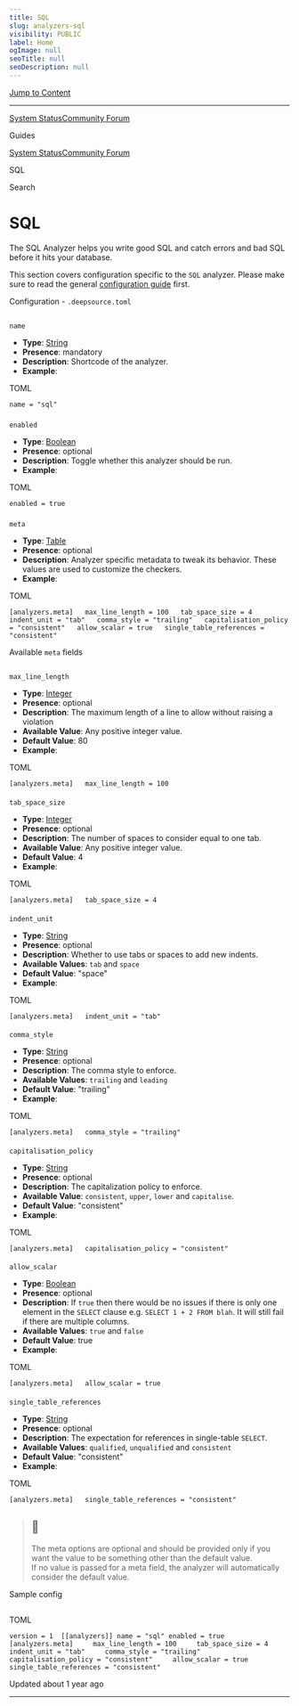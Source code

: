 ```yaml
---
title: SQL
slug: analyzers-sql
visibility: PUBLIC
label: Home
ogImage: null
seoTitle: null
seoDescription: null
---
```

[Jump to Content](#content)

* * *

[System Status](https://deepsourcestatus.com/)[Community Forum](https://discuss.deepsource.com/)

Guides

[System Status](https://deepsourcestatus.com/)[Community Forum](https://discuss.deepsource.com/)

SQL

Search

SQL
===

The SQL Analyzer helps you write good SQL and catch errors and bad SQL before it hits your database.

This section covers configuration specific to the `SQL` analyzer. Please make sure to read the general [configuration guide](https://deepsource-docs.readme.io/docs/configuration) first.

Configuration - `.deepsource.toml`

[](#configuration---deepsourcetoml)
-------------------------------------------------------------------------

### 

`name`

[](#name)

*   **Type**: [String](https://toml.io/en/v1.0.0#string)
*   **Presence**: mandatory
*   **Description**: Shortcode of the analyzer.
*   **Example**:

TOML

`name = "sql"`

### 

`enabled`

[](#enabled)

*   **Type**: [Boolean](https://toml.io/en/v1.0.0#boolean)
*   **Presence**: optional
*   **Description**: Toggle whether this analyzer should be run.
*   **Example**:

TOML

`enabled = true`

### 

`meta`

[](#meta)

*   **Type**: [Table](https://toml.io/en/v1.0.0#table)
*   **Presence**: optional
*   **Description**: Analyzer specific metadata to tweak its behavior. These values are used to customize the checkers.
*   **Example**:

TOML

`[analyzers.meta]   max_line_length = 100   tab_space_size = 4   indent_unit = "tab"   comma_style = "trailing"   capitalisation_policy = "consistent"   allow_scalar = true   single_table_references = "consistent"`

Available `meta` fields

[](#available-meta-fields)
-----------------------------------------------------

#### 

`max_line_length`

[](#max_line_length)

*   **Type**: [Integer](https://toml.io/en/v1.0.0#integer)
*   **Presence**: optional
*   **Description**: The maximum length of a line to allow without raising a violation
*   **Available Value**: Any positive integer value.
*   **Default Value**: 80
*   **Example**:

TOML

`[analyzers.meta]   max_line_length = 100`

#### 

`tab_space_size`

[](#tab_space_size)

*   **Type**: [Integer](https://toml.io/en/v1.0.0#integer)
*   **Presence**: optional
*   **Description**: The number of spaces to consider equal to one tab.
*   **Available Value**: Any positive integer value.
*   **Default Value**: 4
*   **Example**:

TOML

`[analyzers.meta]   tab_space_size = 4`

#### 

`indent_unit`

[](#indent_unit)

*   **Type**: [String](https://toml.io/en/v1.0.0#string)
*   **Presence**: optional
*   **Description**: Whether to use tabs or spaces to add new indents.
*   **Available Values**: `tab` and `space`
*   **Default Value**: "space"
*   **Example**:

TOML

`[analyzers.meta]   indent_unit = "tab"`

#### 

`comma_style`

[](#comma_style)

*   **Type**: [String](https://toml.io/en/v1.0.0#string)
*   **Presence**: optional
*   **Description**: The comma style to enforce.
*   **Available Values**: `trailing` and `leading`
*   **Default Value**: "trailing"
*   **Example**:

TOML

`[analyzers.meta]   comma_style = "trailing"`

#### 

`capitalisation_policy`

[](#capitalisation_policy)

*   **Type**: [String](https://toml.io/en/v1.0.0#string)
*   **Presence**: optional
*   **Description**: The capitalization policy to enforce.
*   **Available Value**: `consistent`, `upper`, `lower` and `capitalise`.
*   **Default Value**: "consistent"
*   **Example**:

TOML

`[analyzers.meta]   capitalisation_policy = "consistent"`

#### 

`allow_scalar`

[](#allow_scalar)

*   **Type**: [Boolean](https://toml.io/en/v1.0.0#boolean)
*   **Presence**: optional
*   **Description**: If `true` then there would be no issues if there is only one element in the `SELECT` clause e.g. `SELECT 1 + 2 FROM blah`. It will still fail if there are multiple columns.
*   **Available Values**: `true` and `false`
*   **Default Value**: true
*   **Example**:

TOML

`[analyzers.meta]   allow_scalar = true`

#### 

`single_table_references`

[](#single_table_references)

*   **Type**: [String](https://toml.io/en/v1.0.0#string)
*   **Presence**: optional
*   **Description**: The expectation for references in single-table `SELECT`.
*   **Available Values**: `qualified`, `unqualified` and `consistent`
*   **Default Value**: "consistent"
*   **Example**:

TOML

`[analyzers.meta]   single_table_references = "consistent"`

> 📘
> --
> 
> The meta options are optional and should be provided only if you want the value to be something other than the default value.  
> If no value is passed for a meta field, the analyzer will automatically consider the default value.

Sample config

[](#sample-config)
-----------------------------------

TOML

`version = 1  [[analyzers]] name = "sql" enabled = true    [analyzers.meta]     max_line_length = 100     tab_space_size = 4     indent_unit = "tab"     comma_style = "trailing"     capitalisation_policy = "consistent"     allow_scalar = true     single_table_references = "consistent"`

Updated about 1 year ago

* * *

